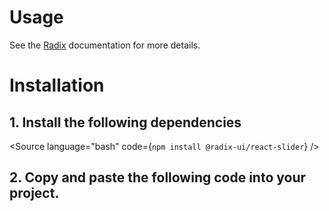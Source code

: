 

<Meta of={Stories} />

# Usage

<Canvas of={Stories.Default} />

<Controls />

See the [Radix](https://www.radix-ui.com/primitives/docs/components/range) documentation for more details.

# Installation

## 1. Install the following dependencies

<Source language="bash" code={`npm install @radix-ui/react-slider`} />

## 2. Copy and paste the following code into your project.

<Source language="tsx" code="{Code}" />
